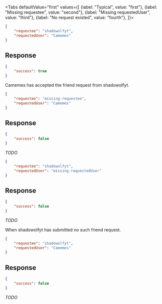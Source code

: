 <Tabs
    defaultValue="first"
    values={[
        {label: "Typical", value: "first"},
        {label: "Missing requestee", value: "second"},
        {label: "Missing requestedUser", value: "third"},
        {label: "No request existed", value: "fourth"},
    ]}>
<TabItem value="first">

```json
{
    "requestee": "shadowolfyt",
    "requestedUser": "Camemes"
}
```

## Response

```json
{
    "success": true
}
```

Camemes has accepted the friend request from shadowolfyt.

</TabItem>
<TabItem value="second">

```json
{
    "requestee": "missing-requestee",
    "requestedUser": "Camemes"
}
```

## Response

```json
{
    "success": false
}
```

*TODO*

</TabItem>
<TabItem value="third">

```json
{
    "requestee": "shadowolfyt",
    "requestedUser": "missing-requestedUser"
}
```

## Response

```json
{
    "success": false
}
```

*TODO*

</TabItem>
<TabItem value="fourth">

When shadowolfyt has submitted no such friend request.

```json
{
    "requestee": "shadowolfyt",
    "requestedUser": "Camemes"
}
```

## Response

```json
{
    "success": false
}
```

*TODO*

</TabItem>
</Tabs>
